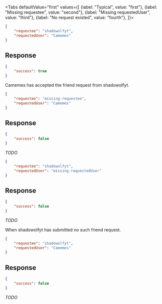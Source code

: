 <Tabs
    defaultValue="first"
    values={[
        {label: "Typical", value: "first"},
        {label: "Missing requestee", value: "second"},
        {label: "Missing requestedUser", value: "third"},
        {label: "No request existed", value: "fourth"},
    ]}>
<TabItem value="first">

```json
{
    "requestee": "shadowolfyt",
    "requestedUser": "Camemes"
}
```

## Response

```json
{
    "success": true
}
```

Camemes has accepted the friend request from shadowolfyt.

</TabItem>
<TabItem value="second">

```json
{
    "requestee": "missing-requestee",
    "requestedUser": "Camemes"
}
```

## Response

```json
{
    "success": false
}
```

*TODO*

</TabItem>
<TabItem value="third">

```json
{
    "requestee": "shadowolfyt",
    "requestedUser": "missing-requestedUser"
}
```

## Response

```json
{
    "success": false
}
```

*TODO*

</TabItem>
<TabItem value="fourth">

When shadowolfyt has submitted no such friend request.

```json
{
    "requestee": "shadowolfyt",
    "requestedUser": "Camemes"
}
```

## Response

```json
{
    "success": false
}
```

*TODO*

</TabItem>
</Tabs>
